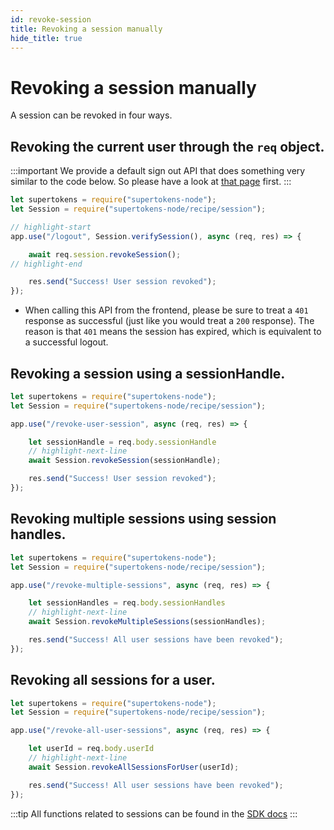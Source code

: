 ```yaml
---
id: revoke-session
title: Revoking a session manually
hide_title: true
---
```


<!-- COPY DOCS -->
<!-- ./session/common-customizations/sessions/revoke-session.mdx -->


# Revoking a session manually

A session can be revoked in four ways.

## Revoking the current user through the `req` object.

:::important
We provide a default sign out API that does something very similar to the code below. So please have a look at [that page](../sign-out) first.
:::

<BackendSDKTabs>
<TabItem value="nodejs">

```js
let supertokens = require("supertokens-node");
let Session = require("supertokens-node/recipe/session");

// highlight-start
app.use("/logout", Session.verifySession(), async (req, res) => {

    await req.session.revokeSession();
// highlight-end

    res.send("Success! User session revoked");
});
```
</TabItem>
</BackendSDKTabs>

- When calling this API from the frontend, please be sure to treat a `401` response as successful (just like you would treat a `200` response). The reason is that `401` means the session has expired, which is equivalent to a successful logout. 

## Revoking a session using a sessionHandle.

<BackendSDKTabs>
<TabItem value="nodejs">

```js
let supertokens = require("supertokens-node");
let Session = require("supertokens-node/recipe/session");

app.use("/revoke-user-session", async (req, res) => {

    let sessionHandle = req.body.sessionHandle
    // highlight-next-line
    await Session.revokeSession(sessionHandle); 

    res.send("Success! User session revoked");
});
```
</TabItem>
</BackendSDKTabs>

## Revoking multiple sessions using session handles.

<BackendSDKTabs>
<TabItem value="nodejs">

```js
let supertokens = require("supertokens-node");
let Session = require("supertokens-node/recipe/session");

app.use("/revoke-multiple-sessions", async (req, res) => {

    let sessionHandles = req.body.sessionHandles
    // highlight-next-line
    await Session.revokeMultipleSessions(sessionHandles);

    res.send("Success! All user sessions have been revoked");
});
```
</TabItem>
</BackendSDKTabs>

## Revoking all sessions for a user.

<BackendSDKTabs>
<TabItem value="nodejs">

```js
let supertokens = require("supertokens-node");
let Session = require("supertokens-node/recipe/session");

app.use("/revoke-all-user-sessions", async (req, res) => {

    let userId = req.body.userId
    // highlight-next-line
    await Session.revokeAllSessionsForUser(userId); 

    res.send("Success! All user sessions have been revoked");
});
```
</TabItem>
</BackendSDKTabs>

:::tip
All functions related to sessions can be found in the [SDK docs](/docs/nodejs/session/default-apis)
:::